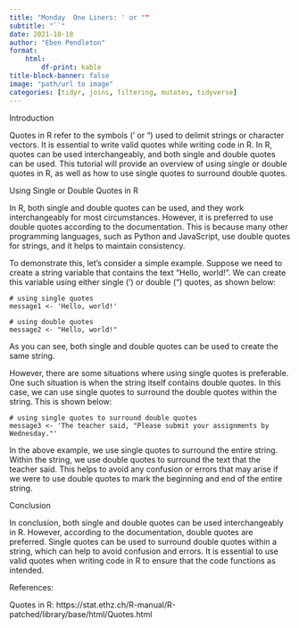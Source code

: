 ---
title: "Monday  One Liners: ' or ""
subtitle: "``"
date: 2021-10-18
author: "Eben Pendleton"
format:
    html:
        df-print: kable
title-block-banner: false
image: "path/url to image"
categories: [tidyr, joins, filtering, mutates, tidyverse]
---

Introduction

Quotes in R refer to the symbols (' or ") used to delimit strings or character vectors. It is essential to write valid quotes while writing code in R. In R, quotes can be used interchangeably, and both single and double quotes can be used. This tutorial will provide an overview of using single or double quotes in R, as well as how to use single quotes to surround double quotes.

Using Single or Double Quotes in R

In R, both single and double quotes can be used, and they work interchangeably for most circumstances. However, it is preferred to use double quotes according to the documentation. This is because many other programming languages, such as Python and JavaScript, use double quotes for strings, and it helps to maintain consistency.

To demonstrate this, let's consider a simple example. Suppose we need to create a string variable that contains the text "Hello, world!". We can create this variable using either single (') or double (") quotes, as shown below:

```
# using single quotes
message1 <- 'Hello, world!'

# using double quotes
message2 <- "Hello, world!"
```

As you can see, both single and double quotes can be used to create the same string. 

However, there are some situations where using single quotes is preferable. One such situation is when the string itself contains double quotes. In this case, we can use single quotes to surround the double quotes within the string. This is shown below:

```
# using single quotes to surround double quotes
message3 <- 'The teacher said, "Please submit your assignments by Wednesday."'
```

In the above example, we use single quotes to surround the entire string. Within the string, we use double quotes to surround the text that the teacher said. This helps to avoid any confusion or errors that may arise if we were to use double quotes to mark the beginning and end of the entire string.

Conclusion

In conclusion, both single and double quotes can be used interchangeably in R. However, according to the documentation, double quotes are preferred. Single quotes can be used to surround double quotes within a string, which can help to avoid confusion and errors. It is essential to use valid quotes when writing code in R to ensure that the code functions as intended. 

References:

Quotes in R: https://stat.ethz.ch/R-manual/R-patched/library/base/html/Quotes.html